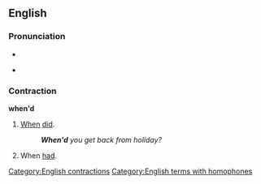 ==English==

===Pronunciation===
* {{IPA|/wɛnd/}}

* {{homophones|lang=en|wend}}

===Contraction===
'''when'd'''

# [[when|When]] [[did]].
#: '''''When'd''' you get back from holiday?''
# When [[had]].

[[Category:English contractions]]
[[Category:English terms with homophones]]